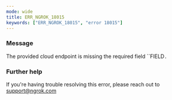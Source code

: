 ```yaml
---
mode: wide
title: ERR_NGROK_18015
keywords: ["ERR_NGROK_18015", "error 18015"]
---
```



### Message

The provided cloud endpoint is missing the required field ``FIELD`.`

<ErrorDetails />

### Further help

If you're having trouble resolving this error, please reach out to [support@ngrok.com](mailto:support@ngrok.com?subject=Help%20with%20ERR_NGROK_18015)
